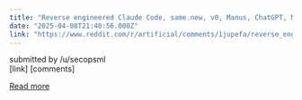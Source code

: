 ```yaml
---
title: "Reverse engineered Claude Code, same.new, v0, Manus, ChatGPT, MetaAI, Loveable, (...). Collection of system prompts being used by popular ai apps"
date: "2025-04-08T21:40:56.000Z"
link: "https://www.reddit.com/r/artificial/comments/1jupefa/reverse_engineered_claude_code_samenew_v0_manus/"
---
```


submitted by    /u/secopsml  
 [link]   [comments]

[Read more](https://www.reddit.com/r/artificial/comments/1jupefa/reverse_engineered_claude_code_samenew_v0_manus/)
